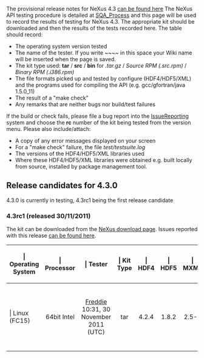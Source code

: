 The provisional release notes for NeXus 4.3 [[Nexus 43 Release Notes|can be found here]]
The NeXus API testing procedure is detailed at [[SQA_Process]] and this page will be used to record the results of testing for NeXus 4.3. The appropriate kit should be downloaded and then the results of the tests recorded here. The table should record:
* The operating system version tested
* The name of the tester. If you write <nowiki>~~~~</nowiki> in this space your Wiki name will be inserted when the page is saved.
* The kit type used: '''tar''' / '''src''' / '''bin'''   for   ''.tar.gz''  /  ''Source RPM (.src.rpm)''  /  ''Binary RPM (.i386.rpm)''
* The file formats picked up and tested by configure (HDF4/HDF5/XML) and the programs used for compiling the API (e.g. gcc/gfortran/java 1.5.0_11)
* The result of a "make check"
* Any remarks that are neither bugs nor build/test failures 

If the build or check fails, please file a bug report into the [[IssueReporting]] system and choose the '''rc''' number of the kit being tested from the version menu. Please also include/attach:
* A copy of any error messages displayed on your screen
* For a "make check" failure, the file ''test/testsuite.log''
* The versions of the HDF4/HDF5/XML libraries used
* Where these HDF4/HDF5/XML libraries were obtained e.g. built locally from source, installed by <whatever> package management tool. 

== Release candidates for 4.3.0 ==

4.3.0 is currently in testing, 4.3rc1 being the first release candidate
 
=== 4.3rc1 (released 30/11/2011) ===

The kit can be downloaded from the [http://download.nexusformat.org/kits/nx43testing.shtml NeXus download page]. Issues reported with this release [http://trac.nexusformat.org/code/query?status=new&status=assigned&status=reopened&status=closed&version=4.3.0-rc1&order=priority can be found here].

{| {{Tablestyle}}
|-
! {{Headcellstyle}} | Operating System
! {{Headcellstyle}} | Processor
! {{Headcellstyle}} | Tester
! {{Headcellstyle}} | Kit Type
! {{Headcellstyle}} | HDF4
! {{Headcellstyle}} | HDF5
! {{Headcellstyle}} | MXML
! {{Headcellstyle}} | "make check"
! {{Headcellstyle}} | Remarks
|-
! {{Headcellstyle}} | Linux (FC15)
| align="center" | 64bit Intel
| align="center" | [[User:Freddie Akeroyd|Freddie]] 10:31, 30 November 2011 (UTC)
| align="center" | tar
| align="center" | 4.2.4
| align="center" | 1.8.2
| align="center" | 2.5-2
| align="center" | 31 tests successful.  7 skipped (3/IDL, 3/NXsummary, and Python+HDF4)
| align="center" | gcc, g++, python
|}